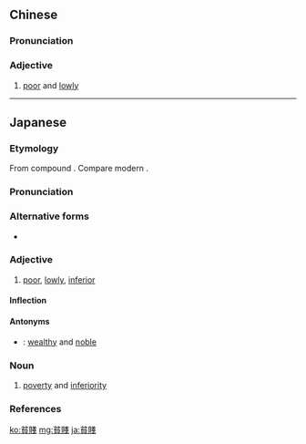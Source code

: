 {{also|贫贱}}
==Chinese==
{{zh-forms|s=贫贱}}

===Pronunciation===
{{zh-pron
|m=pínjiàn
|c=pan4 zin6
|h=pfs=phìn-chhien
|mn=qz,xm,zz:pîn-chiān/tw:pîn-chian
|cat=a
}}

===Adjective===
{{zh-adj}}

# [[poor]] and [[lowly]]

----

==Japanese==
{{ja-kanjitab|ひん|せん|yomi=on}}

===Etymology===
From {{etyl|ltc|ja|sort=ひんせん}} compound {{m|zh|貧賤|tr=bin dzjen<sup>H</sup>|lit=poor + cheap, low, mean}}.  Compare modern {{etyl|cmn|-}} {{zh-l|貧賤|tr=pínjiàn|poor and lowly}}.

===Pronunciation===
{{ja-pron|yomi=kanon|ひんせん|acc=1|acc_ref=DJR}}

===Alternative forms===
* {{l|ja|貧賎}}

===Adjective===
{{ja-adj|infl=な|ひんせん}}

# [[poor]], [[lowly]], [[inferior]]

====Inflection====
{{ja-na|貧賤|ひんせん|hinsen}}

====Antonyms====
* {{ja-r|富貴|ふうき}}: [[wealthy]] and [[noble]]

===Noun===
{{ja-noun|ひんせん}}

# [[poverty]] and [[inferiority]]

===References===
<references/>

[[ko:貧賤]]
[[mg:貧賤]]
[[ja:貧賤]]